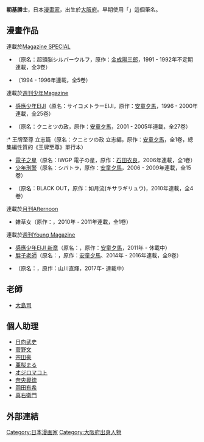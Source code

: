 {{japanese|japanese=朝基 まさし|kana=あさき まさし|romaji= Asaki Masashi}}
{{japanese|japanese=越智辺 昌義|kana=おちべ まさよし|romaji= Osaki Masayoshi}}{{漫畫}}
'''朝基勝士'''{{BD|1970年|3月2日}}，日本[[漫畫家|漫畫家]]，出生於[[大阪府|大阪府]]。早期使用「{{lang|ja|越智辺 昌義}}」這個筆名。

==漫畫作品==
;連載於[[Magazine_SPECIAL|Magazine SPECIAL]]
* {{tsl|ja|超頭脳シルバーウルフ|少年偵探銀狼}}（原名：超頭脳シルバーウルフ，原作：[[金成陽三郎|金成陽三郎]]，1991 - 1992年不定期連載，全3卷）
* {{tsl|ja|大樹のマウンド|鐵臂神投}}（1994 - 1996年連載，全5卷）

;連載於[[週刊少年Magazine|週刊少年Magazine]]
* [[感應少年EIJI|感應少年EIJI]]（原名：サイコメトラーEIJI，原作：[[安童夕馬|安童夕馬]]，1996 - 2000年連載，全25卷）
* {{tsl|ja|クニミツの政|王牌至尊}}（原名：クニミツの政，原作：[[安童夕馬|安童夕馬]]，2001 - 2005年連載，全27卷）
:* 王牌至尊 立志篇（原名：クニミツの政 立志編，原作：[[安童夕馬|安童夕馬]]，全1卷，總集編性質的《王牌至尊》單行本）
* [[電子之星|電子之星]]（原名：IWGP 電子の星，原作：[[石田衣良|石田衣良]]，2006年連載，全1卷）
* [[少年刑警|少年刑警]]（原名：シバトラ，原作：[[安童夕馬|安童夕馬]]，2006 - 2009年連載，全15卷）
* {{tsl|ja|BLACK OUT (漫画)|BLACK OUT 黑幕追緝}}（原名：BLACK OUT，原作：如月流(キサラギリュウ)，2010年連載，全4卷）

;連載於[[月刊Afternoon|月刊Afternoon]]
* 雑草女（原作：{{tsl|ja|山田隆道}}，2010年 - 2011年連載，全1卷）

;連載於[[週刊Young_Magazine|週刊Young Magazine]]
* [[感應少年EIJI|感應少年EIJI 新章]]（原名：{{lang|ja|サイコメトラー}}，原作：[[安童夕馬|安童夕馬]]，2011年 - 休載中）
* [[胖子老師|胖子老師]]（原名：{{lang|ja|でぶせん}}，原作：[[安童夕馬|安童夕馬]]、2014年 - 2016年連載，全9卷）
* {{tsl|ja|マイホームヒーロー|我家的英雄}}（原名：{{lang|ja|マイホームヒーロー}}，原作：山川直輝，2017年- 連載中）

==老師==
* [[大島司|大島司]]

==個人助理==
* [[日向武史|日向武史]]
* [[菅野文|菅野文]]
* [[宗田豪|宗田豪]]
* [[亜桜まる|亜桜まる]]
* [[オジロマコト|オジロマコト]]
* [[奈央晃徳|奈央晃徳]]
* [[岡田有希|岡田有希]]
* [[真右衛門|真右衛門]]

==外部連結==
{{DEFAULTSORT:Osaki Masashi}}
[[Category:日本漫画家|Category:日本漫画家]]
[[Category:大阪府出身人物|Category:大阪府出身人物]]
{{manga-stub}}